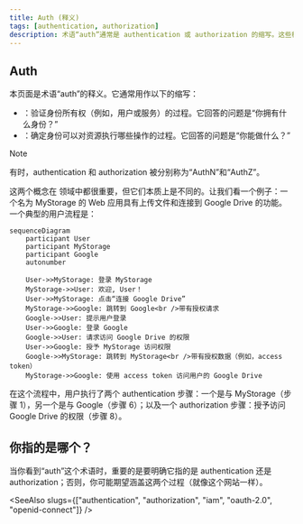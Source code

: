 ```yaml
---
title: Auth (释义)
tags: [authentication, authorization]
description: 术语“auth”通常是 authentication 或 authorization 的缩写。这些概念相关但本质不同。
---
```


## Auth

本页面是术语“auth”的释义。它通常用作以下的缩写：

- <Ref slug="authentication" />：验证身份所有权（例如，用户或服务）的过程。它回答的问题是“你拥有什么身份？”
- <Ref slug="authorization" />：确定身份可以对资源执行哪些操作的过程。它回答的问题是“你能做什么？”

> [!Note]
> 有时，authentication 和 authorization 被分别称为“AuthN”和“AuthZ”。

这两个概念在 <Ref slug="iam" /> 领域中都很重要，但它们本质上是不同的。让我们看一个例子：一个名为 MyStorage 的 Web 应用具有上传文件和连接到 Google Drive 的功能。一个典型的用户流程是：

```mermaid
sequenceDiagram
    participant User
    participant MyStorage
    participant Google
    autonumber

    User->>MyStorage: 登录 MyStorage
    MyStorage->>User: 欢迎, User！
    User->>MyStorage: 点击“连接 Google Drive”
    MyStorage->>Google: 跳转到 Google<br />带有授权请求
    Google->>User: 提示用户登录
    User->>Google: 登录 Google
    Google->>User: 请求访问 Google Drive 的权限
    User->>Google: 授予 MyStorage 访问权限
    Google->>MyStorage: 跳转到 MyStorage<br />带有授权数据（例如，access token）
    MyStorage->>Google: 使用 access token 访问用户的 Google Drive
```

在这个流程中，用户执行了两个 authentication 步骤：一个是与 MyStorage（步骤 1），另一个是与 Google（步骤 6）；以及一个 authorization 步骤：授予访问 Google Drive 的权限（步骤 8）。

## 你指的是哪个？

当你看到“auth”这个术语时，重要的是要明确它指的是 authentication 还是 authorization；否则，你可能期望涵盖这两个过程（就像这个网站一样）。

<SeeAlso slugs={["authentication", "authorization", "iam", "oauth-2.0", "openid-connect"]} />

